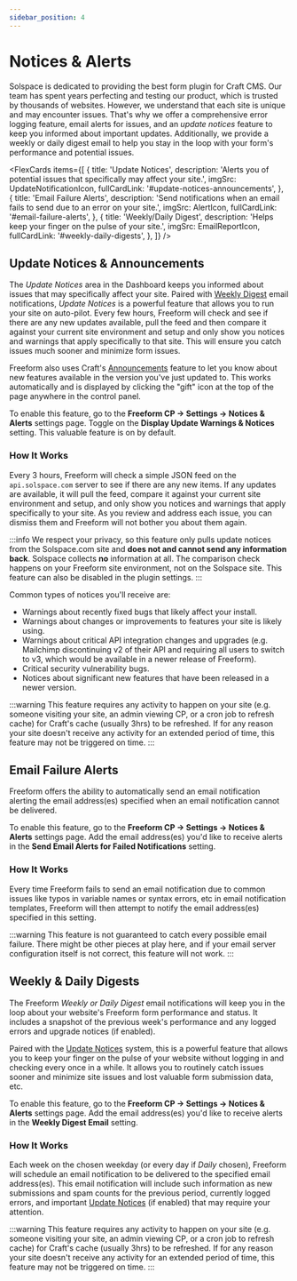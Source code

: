 ```yaml
---
sidebar_position: 4
---
```







# Notices & Alerts

Solspace is dedicated to providing the best form plugin for Craft CMS. Our team has spent years perfecting and testing our product, which is trusted by thousands of websites. However, we understand that each site is unique and may encounter issues. That's why we offer a comprehensive error logging feature, email alerts for issues, and an _update notices_ feature to keep you informed about important updates. Additionally, we provide a weekly or daily digest email to help you stay in the loop with your form's performance and potential issues.

<Player url={NoticeAlertVideo} muted loop playing width="100%" height="100%" />

<FlexCards
  items={[
    {
      title: 'Update Notices',
      description:
        'Alerts you of potential issues that specifically may affect your site.',
      imgSrc: UpdateNotificationIcon,
      fullCardLink: '#update-notices-announcements',
    },
    {
      title: 'Email Failure Alerts',
      description:
        'Send notifications when an email fails to send due to an error on your site.',
      imgSrc: AlertIcon,
      fullCardLink: '#email-failure-alerts',
    },
    {
      title: 'Weekly/Daily Digest',
      description: 'Helps keep your finger on the pulse of your site.',
      imgSrc: EmailReportIcon,
      fullCardLink: '#weekly-daily-digests',
    },
  ]}
/>

## Update Notices & Announcements

The _Update Notices_ area in the Dashboard keeps you informed about issues that may specifically affect your site. Paired with [Weekly Digest](#weekly-daily-digests) email notifications, _Update Notices_ is a powerful feature that allows you to run your site on auto-pilot. Every few hours, Freeform will check and see if there are any new updates available, pull the feed and then compare it against your current site environment and setup and only show you notices and warnings that apply specifically to that site. This will ensure you catch issues much sooner and minimize form issues.

Freeform also uses Craft's [Announcements](https://craftcms.com/docs/5.x/system/control-panel.html#announcements) feature to let you know about new features available in the version you've just updated to. This works automatically and is displayed by clicking the "gift" icon at the top of the page anywhere in the control panel.

To enable this feature, go to the **Freeform CP → Settings → Notices & Alerts** settings page. Toggle on the **Display Update Warnings & Notices** setting. This valuable feature is on by default.

### How It Works

Every 3 hours, Freeform will check a simple JSON feed on the `api.solspace.com` server to see if there are any new items. If any updates are available, it will pull the feed, compare it against your current site environment and setup, and only show you notices and warnings that apply specifically to your site. As you review and address each issue, you can dismiss them and Freeform will not bother you about them again.

:::info
We respect your privacy, so this feature only pulls update notices from the Solspace.com site and **does not and cannot send any information back**. Solspace collects **no** information at all. The comparison check happens on your Freeform site environment, not on the Solspace site. This feature can also be disabled in the plugin settings.
:::

Common types of notices you'll receive are:

- Warnings about recently fixed bugs that likely affect your install.
- Warnings about changes or improvements to features your site is likely using.
- Warnings about critical API integration changes and upgrades (e.g. Mailchimp discontinuing v2 of their API and requiring all users to switch to v3, which would be available in a newer release of Freeform).
- Critical security vulnerability bugs.
- Notices about significant new features that have been released in a newer version.

:::warning
This feature requires any activity to happen on your site (e.g. someone visiting your site, an admin viewing CP, or a cron job to refresh cache) for Craft's cache (usually 3hrs) to be refreshed. If for any reason your site doesn't receive any activity for an extended period of time, this feature may not be triggered on time.
:::

<Photo img={NoticeAlertDashboardPhoto} alt="Update Notices preview" />

## Email Failure Alerts<BadgeGroup><Badge type="lite" text="Lite" /><Badge type="pro" text="Pro" /></BadgeGroup>

Freeform offers the ability to automatically send an email notification alerting the email address(es) specified when an email notification cannot be delivered.

To enable this feature, go to the **Freeform CP → Settings → Notices & Alerts** settings page. Add the email address(es) you'd like to receive alerts in the **Send Email Alerts for Failed Notifications** setting.

### How It Works

Every time Freeform fails to send an email notification due to common issues like typos in variable names or syntax errors, etc in email notification templates, Freeform will then attempt to notify the email address(es) specified in this setting.

:::warning
This feature is not guaranteed to catch every possible email failure. There might be other pieces at play here, and if your email server configuration itself is not correct, this feature will not work.
:::

<Photo img={EmailAlertPhoto} alt="Email Alert preview" />

## Weekly & Daily Digests<BadgeGroup><Badge type="lite" text="Lite" /><Badge type="pro" text="Pro" /></BadgeGroup>

The Freeform _Weekly or Daily Digest_ email notifications will keep you in the loop about your website's Freeform form performance and status. It includes a snapshot of the previous week's performance and any logged errors and upgrade notices (if enabled).

Paired with the [Update Notices](#update-notices-announcements) system, this is a powerful feature that allows you to keep your finger on the pulse of your website without logging in and checking every once in a while. It allows you to routinely catch issues sooner and minimize site issues and lost valuable form submission data, etc.

To enable this feature, go to the **Freeform CP → Settings → Notices & Alerts** settings page. Add the email address(es) you'd like to receive alerts in the **Weekly Digest Email** setting.

### How It Works

Each week on the chosen weekday (or every day if _Daily_ chosen), Freeform will schedule an email notification to be delivered to the specified email address(es). This email notification will include such information as new submissions and spam counts for the previous period, currently logged errors, and important [Update Notices](#update-notices-announcements) (if enabled) that may require your attention.

:::warning
This feature requires any activity to happen on your site (e.g. someone visiting your site, an admin viewing CP, or a cron job to refresh cache) for Craft's cache (usually 3hrs) to be refreshed. If for any reason your site doesn't receive any activity for an extended period of time, this feature may not be triggered on time.
:::

<Photo img={DigestPhoto} alt="Email Digest preview" />
